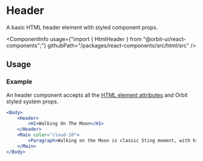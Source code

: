
<Meta
    title="Html elements/Header"
    id="html-header"
/>

# Header

<Tagline>A basic HTML header element with styled component props.</Tagline>

<ComponentInfo
    usage={"import { HtmlHeader } from \"@orbit-ui/react-components\";"}
    githubPath="/packages/react-components/src/html/src"
/>

## Usage

### Example

An header component accepts all the [HTML element attributes](https://developer.mozilla.org/en-US/docs/Web/HTML/Element/header) and Orbit styled system props.

```jsx
<Body>
    <Header>
        <H1>Walking On The Moon</H1>
    </Header>
    <Main color="cloud-10">
        <Paragraph>Walking on the Moon is classic Sting moment, with his band The Police turning out one of their most groovy reggae-inspired hits to the background of space exploration.</Paragraph>
    </Main>
</Body>
```
